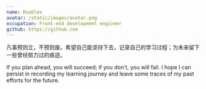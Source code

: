```yaml
---
name: Doublex
avatar: /static/images/avatar.png
occupation: Front-end development engineer
github: https://github.com
---
```


凡事预则立，不预则废。希望自己能坚持下去，记录自己的学习过程；为未来留下一些曾经努力过的痕迹。

If you plan ahead, you will succeed; if you don't, you will fail. I hope I can persist in recording my learning journey and leave some traces of my past efforts for the future.
